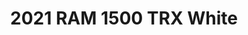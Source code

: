 ---
yrmm: 2100
brand: RAM
year: 2021
model: "1500"
trim: TRX
color: White
title: 2021 RAM 1500 TRX White
description: AFE suspension, Black Rhino wheels, Toyo tires, ADD bumpers, Baja
  Design lights, Retrax bed cover
alt: 2022 Ram TRX AFE Leveling kit, Black Rhino Reno 120x9 Candy Red Wheels,
  35/1250R20 Toyo AT III, ADD Front and rear Bumper, Baja Design LP6 Center
  Lights, Baja Design Squadron Front and Rear lights, Retrax Pro MX Bed Cover.
width: 1406
height: 2500
---